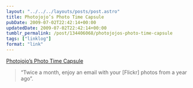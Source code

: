 ```yaml
---
layout: "../../../layouts/posts/post.astro"
title: Photojojo’s Photo Time Capsule
pubDate: 2009-07-02T22:42:14+00:00
updatedDate: 2009-07-02T22:42:14+00:00
tumblr_permalink: /post/134406068/photojojos-photo-time-capsule
tags: ["linklog"]
format: "link"
---
```


[Photojojo&#8217;s Photo Time Capsule][1]

> &ldquo;Twice a month, enjoy an email with your [Flickr] photos from a year ago&rdquo;.

[1]: http://www.photojojo.com/timecapsule/
